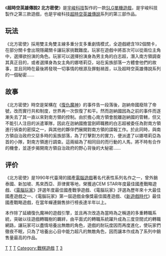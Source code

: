 {{NoteTA
| G1= Games
| G2 = Games-zh
}}

{{Infobox VG
| title = 超時空英雄傳說2 北方密使
| developer = [[宇峻科技|宇峻科技]]
| publisher = 宇峻科技
| designer =
| engine =
| released = 1998年2月15日
| genre = [[戰棋|戰棋]]
| modes = [[單人電子遊戲|單人]]
| platforms = [[DOS|DOS]]、[[Windows|Windows]]
}}
《'''超時空英雄傳說2 北方密使'''》是[[宇峻科技|宇峻科技]]製作的一款[[SLG|SLG]][[單機遊戲|單機遊戲]]，是宇峻科技製作之第三款遊戲，也是宇峻科技[[超時空英雄傳說|超時空英雄傳說]]系列的第三部作品。

== 玩法 ==

《北方密使》採用雙主角雙主線多重分支多重劇情模式，全遊戲總含192個關卡，在部分關卡會出現隱藏關卡讓玩家挑戰難度。玩家在遊戲中將首次可以從兩位主角中，選擇欲扮演的角色。玩家可以選擇扮演身為男主角的白志超，潛入南方領調查其真正目的，或者選擇身為女主角的娜塔莉亞，站在奚族部落一方體會他們的故事，並且同時在最後將發現一切事情的根源及罪魁禍首，以及超時空英雄傳說系列的一個秘密……

== 故事 ==

《北方密使》時空是架構在《[[超時空英雄傳說2_復仇魔神|復仇魔神]]》的事件告一段落後，迦納帝國廢除了帝號，改而實行共和制度，世界再一次恢復了和平。然而迦納國因為之前的事件而逐漸失去了其一直以來對南方領的控制。由於擔心南方領會脫離迦納國的管轄，但又不能引人注目的派遣軍隊，因此在迦納國擔當劍師職務的白志超被委任為對南方領進行偵查的密探之一，與其他的夥伴們展開對南方領的諜報工作。於此同時，與南方領自治政府交惡多時的奚族部落，為了打擊對方的實力，便派遣了以娜塔莉亞為首的小隊，對南方領進行調查。這兩組為了相同目的而行動的人馬，將不時有合作的機會，並逐步揭開南方領自治政府的野心背後的大秘密……

== 评价 ==

《北方密使》是1990年代臺灣的國產[[電腦遊戲|電腦遊戲]]著名代表性系列名作之一，曾外銷泰國、新加坡、馬來西亞、菲律賓等地，榮獲過CEM STAR年度最佳國產戰略遊戲、《[[電腦玩家|電腦玩家]]》評選年度最佳國產戰爭遊戲、《電腦玩家》評選為歷年來十大最佳國產遊戲之一、《電腦玩家》第一屆遊戲金像獎最佳國產遊戲、《[[新遊戲時代|新遊戲時代]]》最佳國產戰略遊戲，在當年蟬連銷售排行榜長達半年以上。

本作除了延續復仇魔神的遊戲引擎，並且再次改造為當時為之稱道的多重轉職系統，突破以往遊戲轉職樹的羈絆，由平面式的轉職系統躍升成為三度空間式的轉職網路，讓玩家可以盡情培養出無敵的角色，遊戲的耐玩度因而再度進化，使玩家們徹夜不眠，只為了培養出心目中能力超凡的無敵角色，因而讓本作成為了系列中銷售量最高的作品。

{{超时空英雄传说系列}}

{{Portal bar|电子游戏}}

[[Category:單機遊戲|T]]
[[Category:DOS遊戲|T]]
[[Category:Windows遊戲|T]]
[[Category:戰棋遊戲|Category:戰棋遊戲]]
[[Category:1998年电子游戏|T]]
[[Category:超時空英雄傳說系列|3]]
